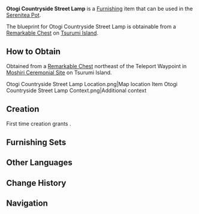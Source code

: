{{Furnishing Infobox
|id             = 373414
|image          = Item Otogi Countryside Street Lamp.png
|category       = Landscape
|subcategory    = Lighting
|rarity         = 2
|adeptal_energy = 30
|load           = 115
|reduced_load   = 97
|description    = This street lamp has a small ceiling, and while its workmanship can seem quite rough, it provides excellent and continuous lighting through the wind and rain. Its structure is more practical than pretty, and when its tenon pin is removed, its top half can be rotated longitudinally, allowing artisans to replace the mounted lantern without using a ladder or some kind of stepping stone.
|blueprint      = Remarkable Chest
}}
'''Otogi Countryside Street Lamp''' is a [[Furnishing]] item that can be used in the [[Serenitea Pot]].

The blueprint for Otogi Countryside Street Lamp is obtainable from a [[Remarkable Chest]] on [[Tsurumi Island]].

==How to Obtain==
Obtained from a [[Remarkable Chest]] northeast of the Teleport Waypoint in [[Moshiri Ceremonial Site]] on Tsurumi Island.
<gallery hideaddbutton="true" captionalign="center">
Otogi Countryside Street Lamp Location.png|Map location
Item Otogi Countryside Street Lamp Context.png|Additional context
</gallery>

==Creation==
First time creation grants {{Item|Trust|24|x=30}}.
{{Recipe
|type = Creation
|time = 12h
|Otogi Wood = 4
|Fabric = 2
|sort = Otogi Wood,Fabric
}}

==Furnishing Sets==
{{Craft Usage}}

==Other Languages==
{{Other Languages
|default_hidden = 1
|en      = Otogi Countryside Street Lamp
|zhs     = 御伽木郊野路灯
|zhs_rm  = Yùjiā-mù Jiāoyě Lùdēng
|zht     = 御伽木郊野路燈
|zht_rm  = Yùjiā-mù Jiāoyě Lùdēng
|ja      = 御伽の郊外街灯
|ja_rm   = Otogi no Kougai Gaitou{{Assumed}}
|ko      = 오토기나무 교외 가로등
|ko_rm   = 
|es      = Farola de campo de madera de murmurador
|fr      = Lampadaire de campagne en bois de dulcinier
|ru      = Деревенский уличный фонарь из отоги
|th      = โคมไฟในชนบทจากไม้ Otogi
|th_rm   = 
|vi      = Đèn Đường Otogi - Ngoại Thành
|de      = Straßenbeleuchtung auf dem Land aus Otogi-Holz
|id      = Lampu Jalan Pedesaan dari Otogi
|pt      = Lanterna de Estrada Rural de Madeira Otogi
}}

==Change History==
{{Change History|2.2}}

==Navigation==
{{Furnishing Navbox/Exterior|type=Landscape}}